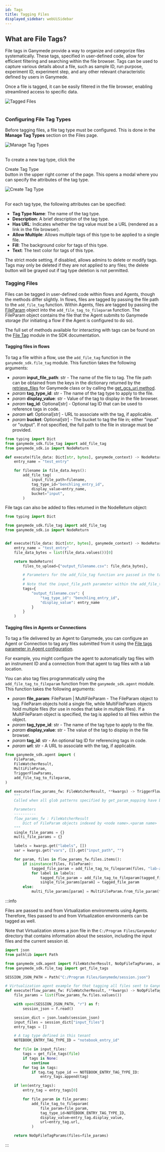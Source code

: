```yaml
---
id: Tags
title: Tagging Files
displayed_sidebar: webUiSidebar
---
```


## What are File Tags?

File tags in Ganymede provide a way to organize and categorize files systematically. These tags, specified in user-defined code, allow for efficient filtering and searching within the file browser. Tags can be used to capture various details about a file, such as sample ID, run purpose, experiment ID, experiment step, and any other relevant characteristic defined by users in Ganymede.

Once a file is tagged, it can be easily filtered in the file browser, enabling streamlined access to specific data.

<div class="text--center">
  <img alt="Tagged Files" src="https://ganymede-bio.mo.cloudinary.net/apiServer/tags/Tagged_Files_Example20231221.png" />
</div>
&nbsp;

### Configuring File Tag Types

Before tagging files, a file tag type must be configured.  This is done in the **Manage Tag Types** section on the Files page.

<div class="text--center">
  <img alt="Manage Tag Types" src="https://ganymede-bio.mo.cloudinary.net/apiServer/tags/Manage_Tag_Types20231221.png" />
</div>
&nbsp;

To create a new tag type, click the <div className="button darkblue_inverted_button">Create Tag Type</div> button in the upper right corner of the page.  This opens a modal where you can specify the attributes of the tag type.

<div class="text--center">
  <img alt="Create Tag Type" src="https://ganymede-bio.mo.cloudinary.net/apiServer/tags/Create_Tag_Type20231221.png" />
</div>
&nbsp;

For each tag type, the following attributes can be specified:
- **Tag Type Name**: The name of the tag type.
- **Description**: A brief description of the tag type.
- **Has URL**: Indicates whether the tag value must be a URL (rendered as a link in the file browser).
- **Allow Multiple**: Allows multiple tags of this type to be applied to a single file.
- **Fill**: The background color for tags of this type.
- **Text**: The text color for tags of this type.

The strict mode setting, if disabled, allows admins to delete or modify tags.  Tags may only be deleted if they are not applied to any files; the delete button will be grayed out if tag type deletion is not permitted.

### Tagging Files

Files can be tagged in user-defined code within flows and Agents, though the methods differ slightly.  In flows, files are tagged by passing the file path to the `add_file_tag` function.  Within Agents, files are tagged by passing the [FileParam](../../sdk/markdowns/AgentModelsAndMethods#classes-for-agent-triggered-flows) object into the `add_file_tag_to_fileparam` function.  The FileParam object contains the file that the Agent submits to Ganymede storage (for initiating a flow if the Agent is configured to do so).

The full set of methods available for interacting with tags can be found on the [File Tag](../../sdk/FileTags.mdx) module in the SDK documentation.

#### Tagging files in flows

To tag a file within a flow, use the `add_file_tag` function in the `ganymede_sdk.file_tag` module.  This function takes the following arguments:

- _param_ **input_file_path**: str - The name of the file to tag.  The file path can be obtained from the keys in the dictionary returned by the [retrieve_files](../../sdk/GanymedeClass#method-retrieve_files) for Ganymede class or by calling the [get_gcs_uri method](../../sdk/GanymedeClass#method-get_gcs_uri).
- _param_ **tag_type_id**: str - The name of the tag type to apply to the file.
- _param_ **display_value**: str - Value of the tag to display in the file browser.
- _param_ **tag_id**: Optional[str] - Optional tag ID that can be used to reference tags in code.
- _param_ **url**: Optional[str] - URL to associate with the tag, if applicable.
- _param_ **bucket**: Optional[str] - The bucket to tag the file in; either "input" or "output".  If not specified, the full path to the file in storage must be provided.

```python
from typing import Dict
from ganymede_sdk.file_tag import add_file_tag
from ganymede_sdk.io import NodeReturn

def execute(file_data: Dict[str, bytes], ganymede_context) -> NodeReturn:
    entry_name = "test_entry"

    for filename in file_data.keys():
        add_file_tag(
            input_file_path=filename,
            tag_type_id="benchling_entry_id",
            display_value=entry_name,
            bucket="input",
        )
```

File tags can also be added to files returned in the NodeReturn object:

```python
from typing import Dict

from ganymede_sdk.file_tag import add_file_tag
from ganymede_sdk.io import NodeReturn


def execute(file_data: Dict[str, bytes], ganymede_context) -> NodeReturn:
    entry_name = "test_entry"
    file_data_bytes = list(file_data.values())[0]

    return NodeReturn(
        files_to_upload={"output_filename.csv": file_data_bytes},

        # Parameters for the add_file_tag function are passed in the tags parameter
        # 
        # Note that the input_file_path parameter within the add_file_tag function does not need to be specified
        tags={
            "output_filename.csv": {
                "tag_type_id": "benchling_entry_id",
                "display_value": entry_name
            }
        }
    )
```

#### Tagging files in Agents or Connections

To tag a file delivered by an Agent to Ganymede, you can configure an Agent or Connection to tag any files submitted from it using the [File tags parameter in Agent configuration](../agents/Agent).

For example, you might configure the agent to automatically tag files with an instrument ID and a connection from that agent to tag files with a lab location.

You can also tag files programmatically using the `add_file_tag_to_fileparam` function from the `ganymede_sdk.agent` module.  This function takes the following arguments:

- _param_ **file_param**: FileParam | MultiFileParam - The FileParam object to tag.  FileParam objects hold a single file, while MultiFileParam objects hold multiple files (for use in nodes that take in multiple files).  If a MultiFileParam object is specified, the tag is applied to all files within the object.
- _param_ **tag_type_id**: str - The name of the tag type to apply to the file.
- _param_ **display_value**: str - The value of the tag to display in the file browser.
- _param_ **tag_id**: str - An optional tag ID for referencing tags in code.
- _param_ **url**: str - A URL to associate with the tag, if applicable.

```python
from ganymede_sdk.agent import (
    FileParam,
    FileWatcherResult,
    MultiFileParam,
    TriggerFlowParams,
    add_file_tag_to_fileparam,
)

def execute(flow_params_fw: FileWatcherResult, **kwargs) -> TriggerFlowParams:
    """
    Called when all glob patterns specified by get_param_mapping have been matched.

    Parameters
    ----------
    flow_params_fw : FileWatcherResult
        Dict of FileParam objects indexed by <node name>.<param name>
    """
    single_file_params = {}
    multi_file_params = {}

    labels = kwargs.get("labels", [])
    var = kwargs.get("vars", []).get("input_path", "")

    for param, files in flow_params_fw.files.items():
        if isinstance(files, FileParam):
            tagged_file_param = add_file_tag_to_fileparam(files, "lab-agent", var)
            for label in labels:
                tagged_file_param = add_file_tag_to_fileparam(tagged_file_param, "lab-agent" , label)
                single_file_params[param] = tagged_file_param
        else:
            multi_file_params[param] = MultiFileParam.from_file_param(files)
```

:::info

Files are passed to and from Virtualization environments using Agents.  Therefore, files passed to and from Virtualization environments can be tagged as well.

Note that Virtualization stores a json file in the `C:/Program Files/Ganymede/` directory that contains information about the session, including the input files and the current session id.

```python
import json
from pathlib import Path

from ganymede_sdk.agent import FileWatcherResult, NoOpFileTagParams, add_file_tag_to_fileparam
from ganymede_sdk.file_tag import get_file_tags

SESSION_JSON_PATH = Path("C:/Program Files/Ganymede/session.json")

# Virtualization agent example for that tagging all files sent to Ganymede cloud storage with a notebook entry ID.
def execute(flow_params_fw: FileWatcherResult, **kwargs) -> NoOpFileTagParams:
    file_params = list(flow_params_fw.files.values())

    with open(SESSION_JSON_PATH, "r") as f:
        session_json = f.read()

    session_dict = json.loads(session_json)
    input_files = session_dict["input_files"]
    entry_tags = []

    # A tag type defined in this tenant
    NOTEBOOK_ENTRY_TAG_TYPE_ID = "notebook_entry_id"

    for file in input_files:
        tags = get_file_tags(file)
        if tags is None:
            continue
        for tag in tags:
            if tag.tag_type_id == NOTEBOOK_ENTRY_TAG_TYPE_ID:
                entry_tags.append(tag)

    if len(entry_tags):
        entry_tag = entry_tags[0]

        for file_param in file_params:
            add_file_tag_to_fileparam(
                file_param=file_param,
                tag_type_id=NOTEBOOK_ENTRY_TAG_TYPE_ID,
                display_value=entry_tag.display_value,
                url=entry_tag.url,
            )

    return NoOpFileTagParams(files=file_params)
```
:::

